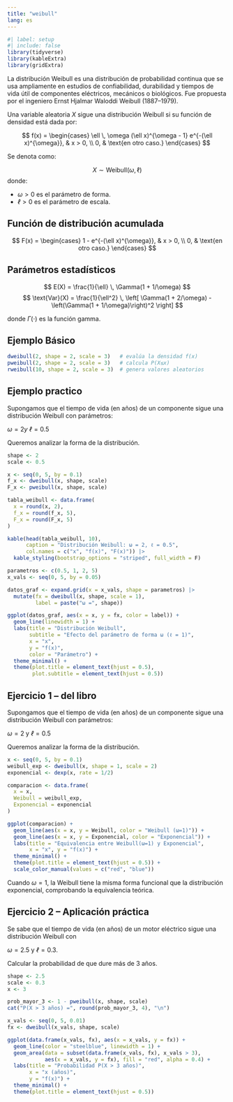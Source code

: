 ```yaml
---
title: "weibull"
lang: es
---
```


```{=html}
<style>
main.content {
text-align: justify}
</style>
```

```r
#| label: setup
#| include: false
library(tidyverse)
library(kableExtra)
library(gridExtra)
```

::: {#def-hipergeometrica}
La distribución Weibull es una distribución de probabilidad continua que se usa ampliamente en estudios de confiabilidad, durabilidad y tiempos de vida útil de componentes eléctricos, mecánicos o biológicos.
Fue propuesta por el ingeniero Ernst Hjalmar Waloddi Weibull (1887–1979).

Una variable aleatoria $X$ sigue una distribución Weibull si su función de densidad está dada por:

$$
f(x) =
\begin{cases}
\ell \, \omega (\ell x)^{\omega - 1} e^{-(\ell x)^{\omega}}, & x > 0, \\
0, & \text{en otro caso.}
\end{cases}
$$

Se denota como:

$$
X \sim \text{Weibull}(\omega, \ell)
$$
donde:

-   $ω > 0$ es el parámetro de forma.
-   $ℓ > 0$ es el parámetro de escala.

:::

## Función de distribución acumulada

$$
F(x) =
\begin{cases}
1 - e^{-(\ell x)^{\omega}}, & x > 0, \\
0, & \text{en otro caso.}
\end{cases}
$$

## Parámetros estadísticos

$$
E(X) = \frac{1}{\ell} \, \Gamma(1 + 1/\omega)
$$
$$
\text{Var}(X) = \frac{1}{\ell^2} \, \left[ \Gamma(1 + 2/\omega) - \left(\Gamma(1 + 1/\omega)\right)^2 \right]
$$

donde $Γ(⋅)$ es la función gamma.

## Ejemplo Básico

::: {#exm-weibull_1}
```r
dweibull(2, shape = 2, scale = 3)   # evalúa la densidad f(x)
pweibull(2, shape = 2, scale = 3)   # calcula P(X≤x)
rweibull(10, shape = 2, scale = 3)  # genera valores aleatorios
```
:::

## Ejemplo practico

Supongamos que el tiempo de vida (en años) de un componente sigue una distribución Weibull con parámetros:

$ω=2 y$ $ℓ=0.5$

Queremos analizar la forma de la distribución.

```r
shape <- 2
scale <- 0.5

x <- seq(0, 5, by = 0.1)
f_x <- dweibull(x, shape, scale)
F_x <- pweibull(x, shape, scale)

tabla_weibull <- data.frame(
  x = round(x, 2),
  f_x = round(f_x, 5),
  F_x = round(F_x, 5)
)

kable(head(tabla_weibull, 10),
      caption = "Distribución Weibull: ω = 2, ℓ = 0.5",
      col.names = c("x", "f(x)", "F(x)")) |>
  kable_styling(bootstrap_options = "striped", full_width = F)

```

```r
parametros <- c(0.5, 1, 2, 5)
x_vals <- seq(0, 5, by = 0.05)

datos_graf <- expand.grid(x = x_vals, shape = parametros) |>
  mutate(fx = dweibull(x, shape, scale = 1),
         label = paste("ω =", shape))

ggplot(datos_graf, aes(x = x, y = fx, color = label)) +
  geom_line(linewidth = 1) +
  labs(title = "Distribución Weibull",
       subtitle = "Efecto del parámetro de forma ω (ℓ = 1)",
       x = "x",
       y = "f(x)",
       color = "Parámetro") +
  theme_minimal() +
  theme(plot.title = element_text(hjust = 0.5),
        plot.subtitle = element_text(hjust = 0.5))
```

## Ejercicio 1 – del libro

::: {#exm-weibull_2}
Supongamos que el tiempo de vida (en años) de un componente sigue una distribución Weibull con parámetros:

$ω=2$ y $ℓ=0.5$

Queremos analizar la forma de la distribución.

```r
x <- seq(0, 5, by = 0.1)
weibull_exp <- dweibull(x, shape = 1, scale = 2)
exponencial <- dexp(x, rate = 1/2)

comparacion <- data.frame(
  x = x,
  Weibull = weibull_exp,
  Exponencial = exponencial
)

ggplot(comparacion) +
  geom_line(aes(x = x, y = Weibull, color = "Weibull (ω=1)")) +
  geom_line(aes(x = x, y = Exponencial, color = "Exponencial")) +
  labs(title = "Equivalencia entre Weibull(ω=1) y Exponencial",
       x = "x", y = "f(x)") +
  theme_minimal() +
  theme(plot.title = element_text(hjust = 0.5)) +
  scale_color_manual(values = c("red", "blue"))
```
Cuando $ω=1$, la Weibull tiene la misma forma funcional que la distribución exponencial, comprobando la equivalencia teórica.

:::

## Ejercicio 2 – Aplicación práctica

::: {#exm-weibull_3}
Se sabe que el tiempo de vida (en años) de un motor eléctrico sigue una distribución Weibull con

$ω=2.5$ y $ℓ=0.3$.

Calcular la probabilidad de que dure más de 3 años.

```r
shape <- 2.5
scale <- 0.3
x <- 3

prob_mayor_3 <- 1 - pweibull(x, shape, scale)
cat("P(X > 3 años) =", round(prob_mayor_3, 4), "\n")
```

```r
x_vals <- seq(0, 5, 0.01)
fx <- dweibull(x_vals, shape, scale)

ggplot(data.frame(x_vals, fx), aes(x = x_vals, y = fx)) +
  geom_line(color = "steelblue", linewidth = 1) +
  geom_area(data = subset(data.frame(x_vals, fx), x_vals > 3),
            aes(x = x_vals, y = fx), fill = "red", alpha = 0.4) +
  labs(title = "Probabilidad P(X > 3 años)",
       x = "x (años)",
       y = "f(x)") +
  theme_minimal() +
  theme(plot.title = element_text(hjust = 0.5))
```

:::
